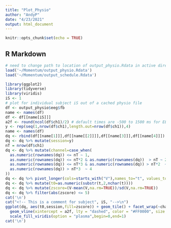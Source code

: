 ```yaml
---
title: "Plot_Physio"
author: "AndyP"
date: "4/23/2021"
output: html_document
---
```


```r
knitr::opts_chunk$set(echo = TRUE)
```

## R Markdown

```r
# need to change path to location of output_physio.Rdata in active directory
load('~/Momentum/output_physio.Rdata')
load('~/Momentum/output_schedule.Rdata')
```

```r
library(ggplot2)
library(tidyverse)
library(viridis)
iS <- 1
# plot for individual subject iS out of a cached physio file
df <- output_physio$eeg$fb
name <- names(df)
df <- df[[name[iS]]]
a2f <- round(ncol(df$ch1)/2) # default times are -500 to 1500 ms for EEG
y <- rep(seq(1,nrow(df$ch1),length.out=nrow(df$ch1)),4)
name <- names(df)
dq <- rbind(df[[name[1]]],df[[name[[2]]]],df[[name[3]]],df[[name[4]]]) # concatenate channels 1-4
dq <- dq %>% mutate(session=y)
nT = nrow(df$ch1)
dq <- dq %>% mutate(channel=case_when(
  as.numeric(rownames(dq)) <= nT ~ 1,
  as.numeric(rownames(dq)) <= nT*2 & as.numeric(rownames(dq))  > nT ~ 2,
  as.numeric(rownames(dq)) <= nT*3 & as.numeric(rownames(dq)) > nT*2  ~ 3,
  as.numeric(rownames(dq)) > nT*3  ~ 4
))
dq <- dq %>% pivot_longer(cols=starts_with("V"),names_to="t", values_to="V")
dq <- dq %>% mutate(t0=as.numeric(substr(t,2,nchar(t))))
dq <- dq %>% mutate(zscore=(V-mean(V,na.rm=TRUE))/sd(V,na.rm=TRUE))
dq <- dq %>% filter(abs(zscore) <= 5)
cat('\n')
cat("<!-- This is a comment for subject", iS, "-->\n")
ggplot(dq, aes(t0,session,fill=zscore)) + geom_tile() + facet_wrap(~channel) + scale_x_continuous(breaks=c(0,a2f,max(dq$t0)),labels=c(-500,0,1500),name='time [s]') +
  geom_vline(xintercept = a2f, lty = "dashed", color = "#FF0000", size = 2) + 
  scale_fill_viridis(option = "plasma",begin=0,end=1)
cat('\n')
```

```r

```